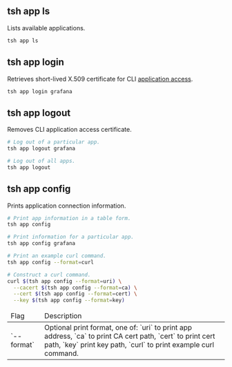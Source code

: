 ## tsh app ls

Lists available applications.

```bash
tsh app ls
```

## tsh app login

Retrieves short-lived X.509 certificate for CLI [application access](https://goteleport.com/docs/application-access/introduction/).

```bash
tsh app login grafana
```

## tsh app logout

Removes CLI application access certificate.

```bash
# Log out of a particular app.
tsh app logout grafana

# Log out of all apps.
tsh app logout
```

## tsh app config

Prints application connection information.

```bash
# Print app information in a table form.
tsh app config

# Print information for a particular app.
tsh app config grafana

# Print an example curl command.
tsh app config --format=curl

# Construct a curl command.
curl $(tsh app config --format=uri) \
  --cacert $(tsh app config --format=ca) \
  --cert $(tsh app config --format=cert) \
  --key $(tsh app config --format=key)
```

<table>
  <thead>
    <tr>
      <td>Flag</td>
      <td>Description</td>
    </tr>
  </thead>
  <tbody>
    <tr>
      <td>`--format`</td>
      <td>Optional print format, one of: `uri` to print app address, `ca` to print CA cert path, `cert` to print cert path, `key` print key path, `curl` to print example curl command.</td>
    </tr>
  </tbody>
</table>